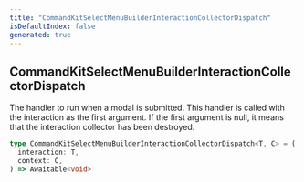 ```yaml
---
title: "CommandKitSelectMenuBuilderInteractionCollectorDispatch"
isDefaultIndex: false
generated: true
---
```



<!-- This file was generated from the CommandKit source. Do not modify. Instead, re-run the "docgen" script -->


## CommandKitSelectMenuBuilderInteractionCollectorDispatch

<GenerationInfo sourceFile="packages/commandkit/src/components/v1/select-menu/common.ts" sourceLine="23" packageName="commandkit" />

The handler to run when a modal is submitted. This handler is called with the interaction as the first argument.
If the first argument is null, it means that the interaction collector has been destroyed.

```ts title="Signature"
type CommandKitSelectMenuBuilderInteractionCollectorDispatch<T, C> = (
  interaction: T,
  context: C,
) => Awaitable<void>
```
